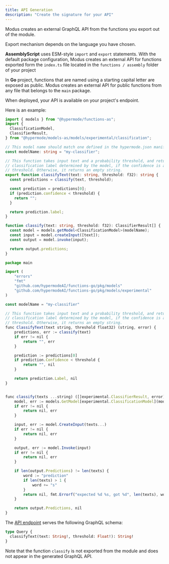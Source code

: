 ```yaml
---
title: API Generation
description: "Create the signature for your API"
---
```


Modus creates an external GraphQL API from the functions you export out of the module.

Export mechanism depends on the language you have chosen.

**AssemblyScript** uses ESM-style `import` and `export` statements. With the default package configuration, Modus creates an external API for functions exported form the `index.ts` file located in the `functions / assembly` folder of your project

In **Go** project, functions that are named using a starting capital letter are exposed as public. Modus creates an external API for public functions from any file that belongs to the `main` package.

When deployed, your API is available on your project's endpoint.

Here is an example:

<CodeGroup>

```ts AssemblyScript
import { models } from "@hypermode/functions-as";
import {
  ClassificationModel,
  ClassifierResult,
} from "@hypermode/models-as/models/experimental/classification";

// This model name should match one defined in the hypermode.json manifest file.
const modelName: string = "my-classifier";

// This function takes input text and a probability threshold, and returns the
// classification label determined by the model, if the confidence is above the
// threshold. Otherwise, it returns an empty string.
export function classifyText(text: string, threshold: f32): string {
  const predictions = classify(text, threshold);

  const prediction = predictions[0];
  if (prediction.confidence < threshold) {
    return "";
  }

  return prediction.label;
}

function classify(text: string, threshold: f32): ClassifierResult[] {
  const model = models.getModel<ClassificationModel>(modelName);
  const input = model.createInput([text]);
  const output = model.invoke(input);

  return output.predictions;
}
```

```ts Go
package main

import (
	"errors"
	"fmt"
	"github.com/hypermodeAI/functions-go/pkg/models"
	"github.com/hypermodeAI/functions-go/pkg/models/experimental"
)

const modelName = "my-classifier"

// This function takes input text and a probability threshold, and returns the
// classification label determined by the model, if the confidence is above the
// threshold. Otherwise, it returns an empty string.
func ClassifyText(text string, threshold float32) (string, error) {
	predictions, err := classify(text)
	if err != nil {
		return "", err
	}

	prediction := predictions[0]
	if prediction.Confidence < threshold {
		return "", nil
	}

	return prediction.Label, nil
}


func classify(texts ...string) ([]experimental.ClassifierResult, error) {
	model, err := models.GetModel[experimental.ClassificationModel](modelName)
	if err != nil {
		return nil, err
	}

	input, err := model.CreateInput(texts...)
	if err != nil {
		return nil, err
	}

	output, err := model.Invoke(input)
	if err != nil {
		return nil, err
	}

	if len(output.Predictions) != len(texts) {
		word := "prediction"
		if len(texts) > 1 {
			word += "s"
		}
		return nil, fmt.Errorf("expected %d %s, got %d", len(texts), word, len(output.Predictions))
	}

	return output.Predictions, nil
}

```

</CodeGroup>

The [API endpoint](/deploy#query) serves the following GraphQL schema:

```graphql
type Query {
  classifyText(text: String!, threshold: Float!): String!
}
```

Note that the function `classify` is not exported from the module and does not appear in the generated GraphQL API.
